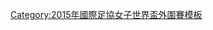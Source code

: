 {{Navbox
| name = 2015年國際足協女子世界盃外圍賽
| title = [[2015年國際足協女子世界盃]] [[2015年國際足協女子世界盃外圍賽|外圍賽]]
|listclass = hlist
|group1 = AFC
|list1 = 
* [[2014年亞足聯女子亞洲盃|2014年女子亞洲盃足球賽]]
** [[2014年亞足聯女子亞洲盃外圍賽|資格賽]]
|group2 = CAF
|list2 = 
* [[2014 African Women's Championship]]
** [[2014 African Women's Championship qualification|Qualification]]
|group3 = CONCACAF
|list3 =  
* [[2014 CONCACAF Women's Championship]]
** [[2014 CONCACAF Women's Championship qualification|Qualification]]
|group4 = CONMEBOL
|list4 =
* [[2014 Copa América Femenina]]
|group5 = OFC
|list5 =
* [[2014 OFC Women's Nations Cup]]
|group6 = UEFA
|list6 = 
* [[2015 FIFA Women's World Cup qualification (UEFA)|UEFA qualification]]
** [[2015 FIFA Women's World Cup qualification – UEFA preliminary round|Preliminary round]]
** [[2015 FIFA Women's World Cup qualification – UEFA Group 1|Group 1]]
** [[2015 FIFA Women's World Cup qualification – UEFA Group 2|Group 2]]
** [[2015 FIFA Women's World Cup qualification – UEFA Group 3|Group 3]]
** [[2015 FIFA Women's World Cup qualification – UEFA Group 4|Group 4]]
** [[2015 FIFA Women's World Cup qualification – UEFA Group 5|Group 5]]
** [[2015 FIFA Women's World Cup qualification – UEFA Group 6|Group 6]]
** [[2015 FIFA Women's World Cup qualification – UEFA Group 7|Group 7]]
** [[2015 FIFA Women's World Cup qualification – UEFA play-offs|Play-offs]]
|group7 = Play-off
|list7 =
* [[2015 FIFA Women's World Cup qualification (CONCACAF–CONMEBOL play-off)|CONCACAF v CONMEBOL]]
|below = 
}}<noinclude>
[[Category:2015 FIFA Women's World Cup qualification templates| ]]
[[Category:2015年國際足協女子世界盃外圍賽模板]]
</noinclude>